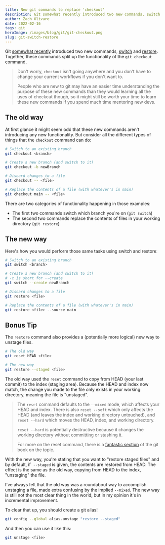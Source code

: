 ```yaml
---
title: New git commands to replace 'checkout'
description: Git somewhat recently introduced two new commands, switch and restore
author: Zach Olivare
date: 2022-02-16
tags: git
heroImage: /images/blog/git/git-checkout.png
slug: git-switch-restore
---
```


Git [somewhat recently](https://github.com/git/git/blob/master/Documentation/RelNotes/2.23.0.txt) introduced two new commands, [switch](https://git-scm.com/docs/git-switch) and [restore](https://git-scm.com/docs/git-restore). Together, these commands split up the functionality of the `git checkout` command.

> Don't worry, `checkout` isn't going anywhere and you don't have to change your current workflows if you don't want to.
>
> People who are new to git may have an easier time understanding the purpose of these new commands than they would learning all the uses of checkout though, so it might still be worth your time to learn these new commands if you spend much time mentoring new devs.

## The old way

At first glance it might seem odd that these new commands aren't introducing any new functionality. But consider all the different types of things that the `checkout` command can do:

```bash
# Switch to an existing branch
git checkout <branch>

# Create a new branch (and switch to it)
git checkout -b newBranch

# Discard changes to a file
git checkout -- <file>

# Replace the contents of a file (with whatever's in main)
git checkout main -- <file>
```

There are two categories of functionality happening in those examples:

- The first two commands switch which branch you're on (`git switch`)
- The second two commands replace the contents of files in your working directory (`git restore`)

## The new way

Here's how you would perform those same tasks using switch and restore:

```bash
# Switch to an existing branch
git switch <branch>

# Create a new branch (and switch to it)
# -c is short for --create
git switch --create newBranch

# Discard changes to a file
git restore <file>

# Replace the contents of a file (with whatever's in main)
git restore <file> --source main
```

## Bonus Tip

The `restore` command also provides a (potentially more logical) new way to unstage files.

```bash
# The old way
git reset HEAD <file>

# The new way
git restore --staged <file>
```

The old way used the `reset` command to copy from HEAD (your last commit) to the index (staging area). Because the HEAD and index now match, the change you made to the file only exists in your working directory, meaning the file is "unstaged".

> The `reset` command defaults to the `--mixed` mode, which affects your HEAD and index. There is also `reset --soft` which only affects the HEAD (and leaves the index and working directory untouched), and `reset --hard` which moves the HEAD, index, and working directory.
>
> `reset --hard` is potentially destructive because it changes the working directory without committing or stashing it.
>
> For more on the reset command, there is a [fantastic section](https://git-scm.com/book/en/v2/Git-Tools-Reset-Demystified) of the git book on the topic.

With the new way, you're stating that you want to "restore staged files" and by default, if &nbsp;`--staged` is given, the contents are restored from HEAD. The effect is the same as the old way, copying from HEAD to the index, "unstaging" the file.

I've always felt that the old way was a roundabout way to accomplish unstaging a file, made extra confusing by the implied `--mixed`. The new way is still not the most clear thing in the world, but in my opinion it's in incremental improvement.

To clear that up, you should create a git alias!

```bash
git config --global alias.unstage "restore --staged"
```

And then you can use it like this:

```bash
git unstage <file>
```

